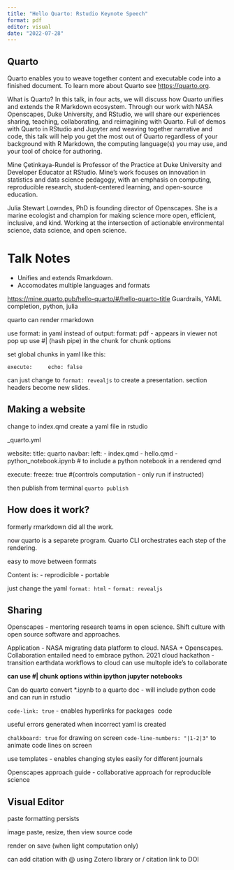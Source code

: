```yaml
---
title: "Hello Quarto: Rstudio Keynote Speech"
format: pdf
editor: visual
date: "2022-07-28"
---
```


## Quarto

Quarto enables you to weave together content and executable code into a finished document. To learn more about Quarto see <https://quarto.org>.

What is Quarto? In this talk, in four acts, we will discuss how Quarto unifies and extends the R Markdown ecosystem. Through our work with NASA Openscapes, Duke University, and RStudio, we will share our experiences sharing, teaching, collaborating, and reimagining with Quarto. Full of demos with Quarto in RStudio and Jupyter and weaving together narrative and code, this talk will help you get the most out of Quarto regardless of your background with R Markdown, the computing language(s) you may use, and your tool of choice for authoring.

Mine Çetinkaya-Rundel is Professor of the Practice at Duke University and Developer Educator at RStudio. Mine’s work focuses on innovation in statistics and data science pedagogy, with an emphasis on computing, reproducible research, student-centered learning, and open-source education.

Julia Stewart Lowndes, PhD is founding director of Openscapes. She is a marine ecologist and champion for making science more open, efficient, inclusive, and kind. Working at the intersection of actionable environmental science, data science, and open science.

# Talk Notes
- Unifies and extends Rmarkdown.
- Accomodates multiple languages and formats

<https://mine.quarto.pub/hello-quarto/#/hello-quarto-title>
Guardrails, YAML completion, python, julia

quarto can render rmarkdown

use format: in yaml instead of output:
format: pdf - appears in viewer not pop up
use #| (hash pipe) in the chunk for chunk options

set global chunks in yaml like this:

`execute:
    echo: false`
    
can just change to `format: revealjs` to create a presentation. section headers become new slides.

## Making a website

change to index.qmd
create a yaml file in rstudio

_quarto.yml

website:
    title: quarto
    navbar:
    left:
    - index.qmd
    - hello.qmd
    - python_notebook.ipynb # to include a python notebook in a rendered qmd

execute:
    freeze: true #(controls computation - only run if instructed)
    
then publish from terminal `quarto publish`

## How does it work?

formerly rmarkdown did all the work.

now quarto is a separete program. Quarto CLI orchestrates each step of the rendering.

easy to move between formats

Content is:
- reprodicible
- portable

just change the yaml `format: html`  - `format: revealjs`

## Sharing

Openscapes - mentoring research teams in open science. Shift culture with open source software and approaches.

Application - NASA migrating data platform to cloud. NASA + Openscapes. Collaboration entailed need to embrace python.
2021 cloud hackathon - transition earthdata workflows to cloud
can use multople ide's to collaborate

**can use #| chunk options within ipython jupyter notebooks**

Can do quarto convert *.ipynb to a quarto doc - will include python code and can run in rstudio

`code-link: true` - enables hyperlinks for packages \ code

useful errors generated when incorrect yaml is created


`chalkboard: true` for drawing on screen
`code-line-numbers: "|1-2|3"` to animate code lines on screen


use templates - enables changing styles easily for different journals

Openscapes approach guide - collaborative approach for reproducible science

## Visual Editor

paste formatting persists

image paste, resize, then view source code

render on save (when light computation only)

can add citation with @ using Zotero library or / citation link to DOI

